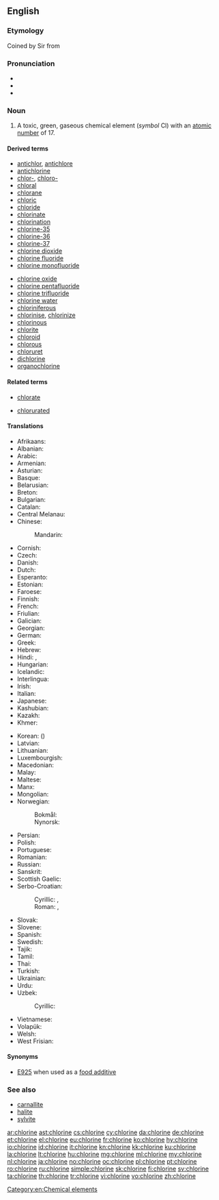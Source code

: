 ==English==
{{elements|Cl|sulfur|S|argon|Ar}}

===Etymology===
Coined by Sir {{w|Humphry Davy}} from {{etyl|grc|en}} {{term|χλωρός||pale green|lang=grc}}

===Pronunciation===
* {{audio|en-us-chlorine.ogg|Audio (US)|lang=en}}
* {{IPA|/ˈklɔɹiːn/|lang=en}}
* {{rhymes|ɔɹiːn|ɔːɹɪn|lang=en}}

===Noun===
{{en-noun|-}}
{{wikipedia}}

# A toxic, green, gaseous chemical element (''symbol'' Cl) with an [[atomic number]] of 17.

====Derived terms====
{{der-top}}
* [[antichlor]], [[antichlore]]
* [[antichlorine]]
* [[chlor-]], [[chloro-]]
* [[chloral]]
* [[chlorane]]
* [[chloric]]
* [[chloride]]
* [[chlorinate]]
* [[chlorination]]
* [[chlorine-35]]
* [[chlorine-36]]
* [[chlorine-37]]
* [[chlorine dioxide]]
* [[chlorine fluoride]]
* [[chlorine monofluoride]]
{{der-mid}}
* [[chlorine oxide]]
* [[chlorine pentafluoride]]
* [[chlorine trifluoride]]
* [[chlorine water]]
* [[chloriniferous]]
* [[chlorinise]], [[chlorinize]]
* [[chlorinous]]
* [[chlorite]]
* [[chloroid]]
* [[chlorous]]
* [[chloruret]]
* [[dichlorine]]
* [[organochlorine]]
{{der-bottom}}

====Related terms====
{{rel-top}}
* [[chlorate]]
{{rel-mid}}
* [[chlorurated]]
{{rel-bottom}}

====Translations====
{{trans-top|chemical element}}
* Afrikaans: {{t|af|chloor}}
* Albanian: {{t|sq|hlor}}
* Arabic: {{t|ar|كلور|tr=kulūr|m}}
* Armenian: {{t|hy|քլոր}}
* Asturian: {{t+|ast|cloru|m}}
* Basque: {{t|eu|kloroa}}
* Belarusian: {{t|be|хлор|m|tr=xlor}}
* Breton: {{t+|br|klor|m}}
* Bulgarian: {{t|bg|хлор|m|tr=hlor}}
* Catalan: {{t|ca|clor}}
* Central Melanau: {{t|mel|klorin}}
* Chinese:
*: Mandarin: {{t+|cmn|氯|tr=lǜ|sc=Hani}}
* Cornish: {{t|kw|cloryn}}
* Czech: {{t+|cs|chlór|m}}
* Danish: {{t|da|klor}}
* Dutch: {{t+|nl|chloor|m}}
* Esperanto: {{t+|eo|kloro}}
* Estonian: {{t|et|kloor}}
* Faroese: {{t|fo|klor}}
* Finnish: {{t+|fi|kloori}}
* French: {{t+|fr|chlore|m}}
* Friulian: {{t|fur|clôr}}
* Galician: {{t+|gl|cloro}}
* Georgian: {{t|ka|ქლორი|sc=Geor}}
* German: {{t+|de|Chlor|n}}
* Greek: {{t+|el|χλώριο|n}}
* Hebrew: {{t+|he|כלור|m|tr=klor}}
* Hindi: {{t|hi|नीरजी|tr=nīrajī|sc=Deva}}, {{t|hi|क्लोरीन|tr=klorīn|sc=Deva}}
* Hungarian: {{t+|hu|klór}}
* Icelandic: {{t+|is|klór}}
* Interlingua: {{t|ia|chloro}}
* Irish: {{t+|ga|clóirín}}
* Italian: {{t+|it|cloro|m}}
* Japanese: {{t+|ja|塩素|tr=えんそ, enso}}
* Kashubian: {{t|csb|chlor}}
* Kazakh: {{t+|kk|хлор|sc=Cyrl}}
* Khmer: {{t|km|ក្លរ|tr=klɔɔ|sc=Khmr}}
{{trans-mid}}
* Korean: {{t+|ko|염소|sc=Hang}} ({{t+|ko|鹽素|sc=Hang}})
* Latvian: {{t|lv|hlors}}
* Lithuanian: {{t+|lt|chloras}}
* Luxembourgish: {{t|lb|Chlor}}
* Macedonian: {{t|mk|хлор|m|tr=hlor}}
* Malay: {{t|ms|klorin}}
* Maltese: {{t|mt|kloru}}
* Manx: {{t|gv|cloreen}}
* Mongolian: {{t|mn|хлор|sc=Cyrl}}
* Norwegian:
*: Bokmål: {{t+|nb|klor|n}}
*: Nynorsk: {{t+|nn|klor|n}}
* Persian: {{t+|fa|کلر|tr=kolor}}
* Polish: {{t+|pl|chlor|m}}
* Portuguese: {{t+|pt|cloro|m}}
* Romanian: {{t+|ro|clor|n}}
* Russian: {{t+|ru|хлор|m}}
* Sanskrit: {{t|sa|नीरजी|tr=nīrajī|sc=Deva}}
* Scottish Gaelic: {{t|gd|clòirin}}
* Serbo-Croatian:
*: Cyrillic: {{t|sh|хлор|m|sc=Cyrl}}, {{t|sh|клор|sc=Cyrl}}
*: Roman: {{t|sh|hlor|m}}, {{t+|sh|klor}}
* Slovak: {{t|sk|chlór}}
* Slovene: {{t+|sl|klor}}
* Spanish: {{t+|es|cloro|m}}
* Swedish: {{t+|sv|klor|n}}
* Tajik: {{t|tg|хлор}}
* Tamil: {{t|ta|குளோரின்|sc=Taml}}
* Thai: {{t|th|คลอรีน|tr=klor-reen|sc=Thai}}
* Turkish: {{t+|tr|klor}}
* Ukrainian: {{t|uk|хлор|m|tr=xlor}}
* Urdu: {{t|ur|کلورین|tr=klorīn|sc=ur-Arab}}
* Uzbek: {{t|uz|hlor|tr=astatin}}
*: Cyrillic: {{t|uz|хлор|sc=Cyrl}}
* Vietnamese: {{t|vi|clo}}
* Volapük: {{t+|vo|klorin}}
* Welsh: {{t+|cy|clorin}}
* West Frisian: {{t|fy|gloor}}
{{trans-bottom}}

====Synonyms====
* [[E925]] when used as a [[food additive]]

===See also===
* [[carnallite]]
* [[halite]]
* [[sylvite]]

[[Category:en:Chemical elements]]

[[ar:chlorine]]
[[ast:chlorine]]
[[cs:chlorine]]
[[cy:chlorine]]
[[da:chlorine]]
[[de:chlorine]]
[[et:chlorine]]
[[el:chlorine]]
[[eu:chlorine]]
[[fr:chlorine]]
[[ko:chlorine]]
[[hy:chlorine]]
[[io:chlorine]]
[[id:chlorine]]
[[it:chlorine]]
[[kn:chlorine]]
[[kk:chlorine]]
[[ku:chlorine]]
[[la:chlorine]]
[[lt:chlorine]]
[[hu:chlorine]]
[[mg:chlorine]]
[[ml:chlorine]]
[[my:chlorine]]
[[nl:chlorine]]
[[ja:chlorine]]
[[no:chlorine]]
[[oc:chlorine]]
[[pl:chlorine]]
[[pt:chlorine]]
[[ro:chlorine]]
[[ru:chlorine]]
[[simple:chlorine]]
[[sk:chlorine]]
[[fi:chlorine]]
[[sv:chlorine]]
[[ta:chlorine]]
[[th:chlorine]]
[[tr:chlorine]]
[[vi:chlorine]]
[[vo:chlorine]]
[[zh:chlorine]]
